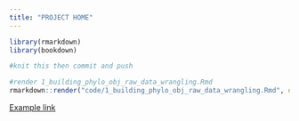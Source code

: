 ```yaml
---
title: "PROJECT HOME"
---
```



```r
library(rmarkdown)
library(bookdown)

#knit this then commit and push

#render 1_building_phylo_obj_raw_data_wrangling.Rmd
rmarkdown::render("code/1_building_phylo_obj_raw_data_wrangling.Rmd", output_file="/Users/L347123/Desktop/REPO/docs/1_raw_data_wrangling")


```


<a href="1_raw_data_wrangling.html" target="_blank">Example link</a>
